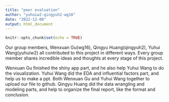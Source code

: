 ```yaml
---
title: "peer evaluation"
author: "yuhuiw2-qingyuh2-wg16"
date: "2022-12-08"
output: html_document
---
```


```r
knitr::opts_chunk$set(echo = TRUE)
```

Our group members, Wenxuan Gu(wg16), Qingyu Huang(qingyuh2), Yuhui Wang(yuhuiw2) 
all contributed to this project in different ways. Every group member shares incredible 
ideas and thoughts at every stage of this project. 

Wenxuan Gu finished the shiny app part, and he also help Yuhui Wang to do the visualization. 
Yuhui Wang did the EDA and influential factors part, and help us to make a ppt. 
Both Wenxuan Gu and Yuhui Wang together to upload our file to github. 
Qingyu Huang did the data wrangling and modeling parts, and help to organize the final report, 
like the format and conclusion.


